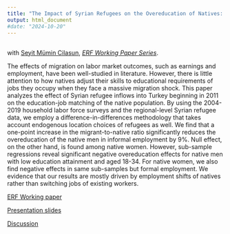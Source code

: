 ```yaml
---
title: "The Impact of Syrian Refugees on the Overeducation of Natives: Evidence from Turkish Labor Markets"
output: html_document
#date: "2024-10-20"
---
```



## 
with [Seyit Mümin Cilasun](https://avesis.tedu.edu.tr/seyit.cilasun), [*ERF Working Paper Series*](https://erf.org.eg/publication_cat/working-paper-series/).

The effects of migration on labor market outcomes, such as earnings and employment, have been well-studied in literature. However, there is little attention to how natives adjust their skills to educational requirements of jobs they occupy when they face a massive migration shock. This paper analyzes the effect of Syrian refugee inflows into Turkey beginning in 2011 on the education-job matching of the native population. By using the 2004-2019 household labor force surveys and the regional-level Syrian refugee data, we employ a difference-in-differences methodology that takes account endogenous location choices of refugees as well. We find that a one-point increase in the migrant-to-native ratio significantly reduces the overeducation of the native men in informal employment by 9%. Null effect, on the other hand, is found among native women. However, sub-sample regressions reveal significant negative overeducation effects for native men with low education attainment and aged 18-34. For native women, we also find negative effects in same sub-samples but formal employment. We evidence that our results are mostly driven by employment shifts of natives rather than switching jobs of existing workers.


[ERF Working paper](https://erf.org.eg/publications/the-impact-of-syrian-refugees-on-the-overeducation-of-natives-evidence-from-turkish-labor-markets-2/)


[Presentation slides](https://uguraytun.github.io/uguraytun/TriECON_presentation_overeducation.pdf)


[Discussion](https://uguraytun.github.io/uguraytun/TriECON_discussion.pdf)


